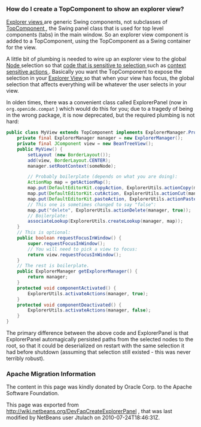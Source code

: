<!--

    Licensed to the Apache Software Foundation (ASF) under one
    or more contributor license agreements.  See the NOTICE file
    distributed with this work for additional information
    regarding copyright ownership.  The ASF licenses this file
    to you under the Apache License, Version 2.0 (the
    "License"); you may not use this file except in compliance
    with the License.  You may obtain a copy of the License at

      http://www.apache.org/licenses/LICENSE-2.0

    Unless required by applicable law or agreed to in writing,
    software distributed under the License is distributed on an
    "AS IS" BASIS, WITHOUT WARRANTIES OR CONDITIONS OF ANY
    KIND, either express or implied.  See the License for the
    specific language governing permissions and limitations
    under the License.

-->

===How do I create a TopComponent to show an explorer view?===

[[DevFaqExplorerViews| Explorer views ]] are generic Swing components, not subclasses of [[DevFaqWindowsTopComponent| TopComponent ]], the Swing panel class that is used for top level components (tabs) in the main window.  So an explorer view component is added to a TopComponent, using the TopComponent as a Swing container for the view.

A little bit of plumbing is needed to wire up an explorer view to the global [[DevFaqWhatIsANode| Node ]] selection so that [[DevFaqTrackGlobalSelection| code that is sensitive to selection ]] such as [[DevFaqTrackingExplorerSelections| context sensitive actions ]].  Basically you want the TopComponent to expose the selection in your [[DevFaqExplorerViews| Explorer View ]] so that when your view has focus, the global selection that affects everything will be whatever the user selects in your view.

In olden times, there was a convenient class called ExplorerPanel (now in <tt>org.openide.compat</tt> ) which would do this for you;  due to a tragedy of being in the wrong package, it is now deprecated, but the required plumbing is not hard:

<source lang="java">
public class MyView extends TopComponent implements ExplorerManager.Provider {
    private final ExplorerManager manager = new ExplorerManager();
    private final JComponent view = new BeanTreeView();
    public MyView() {
        setLayout (new BorderLayout());
        add(view, BorderLayout.CENTER);
        manager.setRootContext(someNode);

        // Probably boilerplate (depends on what you are doing):
        ActionMap map = getActionMap();
        map.put(DefaultEditorKit.copyAction, ExplorerUtils.actionCopy(manager));
        map.put(DefaultEditorKit.cutAction, ExplorerUtils.actionCut(manager));
        map.put(DefaultEditorKit.pasteAction, ExplorerUtils.actionPaste(manager));
        // This one is sometimes changed to say "false":
        map.put("delete", ExplorerUtils.actionDelete(manager, true));
        // Boilerplate:
        associateLookup(ExplorerUtils.createLookup(manager, map));
    }
    // This is optional:
    public boolean requestFocusInWindow() {
        super.requestFocusInWindow();
        // You will need to pick a view to focus:
        return view.requestFocusInWindow();
    }
    // The rest is boilerplate.
    public ExplorerManager getExplorerManager() {
        return manager;
    }
    protected void componentActivated() {
        ExplorerUtils.activateActions(manager, true);
    }
    protected void componentDeactivated() {
        ExplorerUtils.activateActions(manager, false);
    }
}
</source>

The primary difference between the above code and ExplorerPanel is that ExplorerPanel automagically persisted paths from the selected nodes to the root, so that it could be deserialized on restart with the same selection it had before shutdown (assuming that selection still existed - this was never terribly robust).

===Apache Migration Information===

The content in this page was kindly donated by Oracle Corp. to the
Apache Software Foundation.

This page was exported from http://wiki.netbeans.org/DevFaqCreateExplorerPanel , 
that was last modified by NetBeans user Jtulach 
on 2010-07-24T18:46:31Z.

